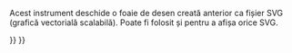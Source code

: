 <languages/>
{{Docnav
|
|[[Drawing_Landscape_A3|New A3 landscape drawing]]
|[[Drawing_Workbench|Drawing Workbench]]
|IconC=Workbench_Drawing.svg
|IconR=Drawing_Landscape_A3.png
}}

<div class="mw-translate-fuzzy">
{{GuiCommand/ro|Name=Drawing Open SVG|Name/ro=Drawing Open SVG|Workbenches=[[Drawing Workbench/ro|Drawing]], Complete|MenuLocation=Drawing → Open SVG...|Shortcut=none|SeeAlso=[[Drawing Save/ro|Drawing Save]]}}
</div>

Acest instrument deschide o foaie de desen creată anterior ca fișier SVG (grafică vectorială scalabilă). Poate fi folosit și pentru a afișa orice SVG.

{{clear}}

{{Docnav
|
|[[Drawing_Landscape_A3|New A3 landscape drawing]]
|[[Drawing_Workbench|Drawing Workbench]]
|IconC=Workbench_Drawing.svg
|IconR=Drawing_Landscape_A3.png
}}

{{Drawing Tools navi{{#translation:}}}}
{{Userdocnavi{{#translation:}}}}